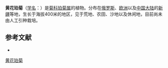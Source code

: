 {{Speciesbox
| name = 黄花珀菊
| status = 
| status_system = 
| image = 
| genus = Amberboa
| species = turanica
| authority = Iljin
}}

'''黄花珀菊'''（[[学名|学名]]：{{lang|la|''Amberboa turanica''}}）是[[菊科|菊科]][[珀菊属|珀菊属]]的植物。分布在[[俄罗斯|俄罗斯]]、[[欧洲|欧洲]]以及[[中国大陆|中国大陆]]的[[新疆|新疆]]等地，生长于海拔400米的地区，见于荒地、农田、沙地以及休闲地，目前尚未由人工引种栽培。

== 参考文献 ==
<div class="references-small">
* {{cite web| url =http://www.bioinfo.cn/db05/KmzwSpecies.php?action=view&id=3868| title =黄花珀菊| work =《中国高等植物数据库全库》| publisher =中国科学院微生物研究所| author =昆明植物研究所| accessdate =2009-02-25| deadurl =yes| archiveurl =https://web.archive.org/web/20160305105942/http://www.bioinfo.cn/db05/KmzwSpecies.php?action=view&id=3868| archivedate =2016-03-05}}
</div>
{{Taxonbar|from=Q10407652}}

[[Category:珀菊属|黄花珀菊]]


{{植物小作品}}